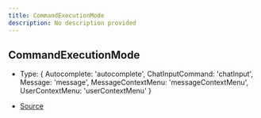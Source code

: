 ```yaml
---
title: CommandExecutionMode
description: No description provided
---
```


## CommandExecutionMode

- Type: \{
  Autocomplete: 'autocomplete',
  ChatInputCommand: 'chatInput',
  Message: 'message',
  MessageContextMenu: 'messageContextMenu',
  UserContextMenu: 'userContextMenu'
}

- [Source](https://github.com/underctrl-io/commandkit/blob/98b939d6fdf8beaae597b4dc0351a139da52ee8d/packages/commandkit/src/app/commands/Context.ts#L28)